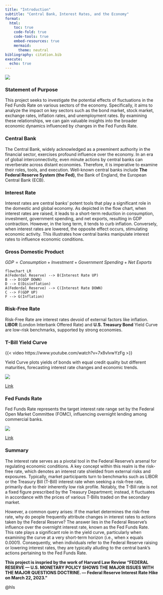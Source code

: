 ```yaml
---
title: "Introduction"
subtitle: "Central Bank, Interest Rates, and the Economy"
format: 
  html:
    toc: true
    code-fold: true
    code-tools: true
    embed-resources: true
    mermaid:
      theme: neutral
bibliography: citation.bib
execute: 
  echo: true
---
```

![](data/plot/fed.jpg)

<div style="margin-bottom: 15px;"></div>

### Statement of Purpose

This project seeks to investigate the potential effects of fluctuations in the Fed Funds Rate on various sectors of the economy. Specifically, it aims to analyze the impact on key sectors such as the bond market, stock market, exchange rates, inflation rates, and unemployment rates. By examining these relationships, we can gain valuable insights into the broader economic dynamics influenced by changes in the Fed Funds Rate.

### Central Bank

The Central Bank, widely acknowledged as a preeminent authority in the financial sector, exercises profound influence over the economy. In an era of global interconnectivity, even minute actions by central banks can reverberate across distant economies. Therefore, it is imperative to examine their roles, tools, and execution. Well-known central banks include **The Federal Reserve System (the Fed)**, the Bank of England, the European Central Bank (ECB). 

### Interest Rate

Interest rates are central banks' potent tools that play a significant role in the domestic and global economy. As depicted in the flow chart, when interest rates are raised, it leads to a short-term reduction in consumption, investment, government spending, and net exports, resulting in GDP contraction. However, in the long term, it tends to curb inflation. Conversely, when interest rates are lowered, the opposite effect occurs, stimulating economic activity. This illustrates how central banks manipulate interest rates to influence economic conditions.

### Gross Domestic Product

$GDP = Consumption + Investment + Government\ Spending + Net\ Exports$

```mermaid
flowchart LR
A(Federdal Reserve) --> B(Interest Rate UP)
B --> D(GDP DOWN)
D --> E(Disinflation)
A(Federdal Reserve) --> C(Interest Rate DOWN)
C --> F(GDP UP)
F --> G(Inflation)
```

### Risk-Free Rate

Risk-Free Rate are interest rates devoid of external factors like inflation. **LIBOR** (London Interbank Offered Rate) and **U.S. Treasury Bond** Yield Curve are low-risk benchmarks, supported by strong economies.

### T-Bill Yield Curve

{{< video https://www.youtube.com/watch?v=7x8vIvwYzFg >}}

Yield Curve plots yields of bonds with equal credit quality but different maturities, forecasting interest rate changes and economic trends.

![](data/plot/t-bill-yield-curve.png)

[Link](https://www.ustreasuryyieldcurve.com/)

### Fed Funds Rate

Fed Funds Rate represents the target interest rate range set by the Federal Open Market Committee (FOMC), influencing overnight lending among commercial banks.

![](data/plot/fed-fund-rate.png)

[Link](https://www.nytimes.com/live/2023/09/20/business/fed-meeting-interest-rates)

### Summary

The interest rate serves as a pivotal tool in the Federal Reserve's arsenal for regulating economic conditions. A key concept within this realm is the risk-free rate, which denotes an interest rate shielded from external risks and exposures. Typically, market participants turn to benchmarks such as LIBOR or the Treasury Bill (T-Bill) interest rate when seeking a risk-free rate, primarily due to their inherently low risk profile. Notably, the T-Bill rate is not a fixed figure prescribed by the Treasury Department; instead, it fluctuates in accordance with the prices of various T-Bills traded on the secondary market.

However, a common query arises: If the market determines the risk-free rate, why do people frequently attribute changes in interest rates to actions taken by the Federal Reserve? The answer lies in the Federal Reserve's influence over the overnight interest rate, known as the Fed Funds Rate. This rate plays a significant role in the yield curve, particularly when examining the curve at a very short-term horizon (i.e., when x equals 0.0001). Consequently, when individuals refer to the Federal Reserve raising or lowering interest rates, they are typically alluding to the central bank's actions pertaining to the Fed Funds Rate.

**This project is inspried by the work of Harvard Law Review "FEDERAL RESERVE — U.S. MONETARY POLICY SHOWS THE MAJOR ISSUES WITH THE MAJOR QUESTIONS DOCTRINE. — Federal Reserve Interest Rate Hike on March 22, 2023."**

@hls




